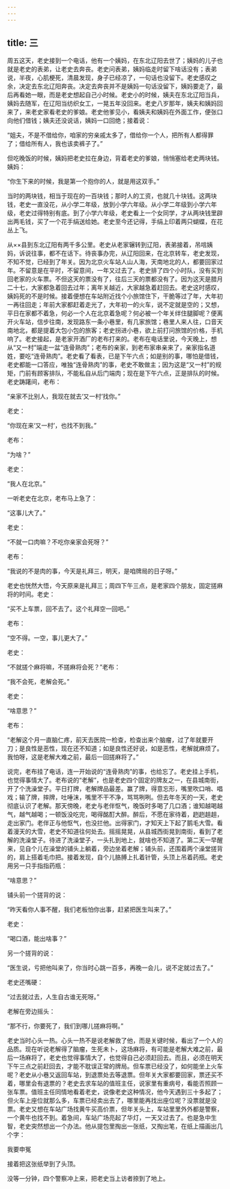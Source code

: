 ```yaml
---
---
---
```

title: 三
---




周五这天，老史接到一个电话，他有一个姨妈，在东北辽阳去世了；姨妈的儿子也就是老史的表弟，让老史去奔丧。老史问表弟，姨妈临走时留下啥话没有；表弟说，半夜，心肌梗死，清晨发现，身子已经凉了，一句话也没留下。老史感叹之余，决定去东北辽阳奔丧。决定去奔丧并不是姨妈一句话没留下，姨妈要走了，最后再看她一眼，而是老史想起自己小时候。老史小的时候，姨夫在东北辽阳当兵，姨妈去随军，在辽阳当纺织女工，一晃五年没回来。老史八岁那年，姨夫和姨妈回来了，来老史家看老史的爹娘。老史他爹见小，看姨夫和姨妈在外面工作，便张口向他们借钱；姨夫还没说话，姨妈一口回绝；接着说：

“姐夫，不是不借给你，咱家的穷亲戚太多了，借给你一个人，把所有人都得罪了；借给所有人，我也该卖裤子了。”

但吃晚饭的时候，姨妈把老史拉在身边，背着老史的爹娘，悄悄塞给老史两块钱。姨妈：

“你生下来的时候，我是第一个抱你的人，就是用这双手。”

当时的两块钱，相当于现在的一百块钱；那时人的工资，也就几十块钱。这两块钱，老史一直没花，从小学二年级，放到小学六年级。从小学二年级到小学六年级，老史过得特别有底。到了小学六年级，老史看上一个女同学，才从两块钱里辟出两毛钱，买了一个花手绢送给她。老史至今还记得，手绢上印着两只蝴蝶，在花丛上飞。

从××县到东北辽阳有两千多公里。老史从老家辗转到辽阳，表弟接着，吊唁姨妈，诉说往事，都不在话下。待丧事办完，从辽阳回来，在北京转车，老史发现，不知不觉，已经到了年关。因为北京火车站人山人海，天南地北的人，都要回家过年。不留意是在平时，不留意间，一年又过去了。老史排了四个小时队，没有买到回老家的火车票。不但这天的票没有了，往后三天的票都没有了。因为这天是腊月二十七，大家都急着回去过年；离年关越近，大家越急着赶回去。老史这时感叹，姨妈死的不是时候。接着便想在车站附近找个小旅馆住下，干脆等过了年，大年初一再往回走；年前大家都赶着走光了，大年初一的火车，说不定就是空的；又想，平日在家都不着急，何必一个人在北京着急呢？何必被一个年关绊住腿脚呢？便离开火车站，信步往南，发现路东一条小巷里，有几家旅馆；巷里人来人往，口音天南地北，都是提着大包小包的旅客；老史拐进小巷，欲上前打问旅馆的价格，手机响了。老史接起，是老家开酒厂的老布打来的。老布在电话里说，今天晚上，想从“又一村”端走一盆“连骨熟肉”；老布的亲家，到老布家串亲来了，亲家指名道姓，要吃“连骨熟肉”。老史看了看表，已是下午六点；如是别的事，哪怕是借钱，老史都能一口答应，唯独“连骨熟肉”的事，老史不敢做主；因为这是“又一村”的规矩，门前有顾客排队，不能私自从后门端肉；现在是下午六点，正是排队的时候。老史踌躇间，老布：

“亲家不比别人，我现在就去‘又一村’找你。”

老史：

“你现在来‘又一村’，也找不到我。”

老布：

“为啥？”

老史：

“我人在北京。”

一听老史在北京，老布马上急了：

“这事儿大了。”

老史：

“不就一口肉嘛？不吃你亲家会死呀？”

老布：

“我说的不是肉的事，今天是礼拜三，明天，是咱牌局的日子呀。”

老史也恍然大悟，今天原来是礼拜三；周四下午三点，是老家四个朋友，固定搓麻将的时间。老史：

“买不上车票，回不去了。这个礼拜空一回吧。”

老布：

“空不得。一空，事儿更大了。”

老史：

“不就搓个麻将嘛，不搓麻将会死？”老布：

“我不会死，老解会死。”

老史：

“啥意思？”

老布：

“老解这个月一直脑仁疼，前天去医院一检查，检查出来个脑瘤，过了年就要开刀；是良性是恶性，现在还不知道；如是良性还好说，如是恶性，老解就麻烦了。我怕呀，这是老解大难之前，最后一回搓麻将了。”

说完，老布挂了电话，连一开始说的“连骨熟肉”的事，也给忘了。老史挂上手机，也觉得事情大了。老布说的“老解”，也是老史四个固定的牌友之一，在县城南街，开了个洗澡堂子。平日打牌，老解牌品最差。赢了牌，得意忘形，嘴里吹口哨、唱戏；输了牌，摔牌，吐唾沫，嘴里不干不净，骂骂咧咧。但去年冬天的一天，老史彻底认识了老解。那天傍晚，老史与老伴怄气，晚饭时多喝了几口酒；谁知越喝越气，越气越喝；一顿饭没吃完，喝得酩酊大醉。醉后，不愿在家待着，趔趔趄趄，走出家门。老伴正与他怄气，也没拦他。出得家门，才知天上下起了鹅毛大雪。看着漫天的大雪，老史不知道往何处去。摇摇晃晃，从县城西街晃到南街，看到了老解的洗澡堂子。待进了洗澡堂子，一头扎到地上，就啥也不知道了。第二天一早醒来，见自个儿在澡堂的铺头上躺着，旁边坐着老解；铺头前，还围着两个澡堂搓背的，肩上搭着毛巾把。接着发现，自个儿胳膊上扎着针管，头顶上吊着药瓶。老史用另一只手指指药瓶：

“啥意思？”

铺头前一个搓背的说：

“昨天看你人事不醒，我们老板怕你出事，赶紧把医生叫来了。”

老史：

“喝口酒，能出啥事？”

另一个搓背的说：

“医生说，亏把他叫来了，你当时心跳一百多，再晚一会儿，说不定就过去了。”

老史还嘴硬：

“过去就过去，人生自古谁无死呀。”

老解在旁边摇头：

“那不行，你要死了，我们到哪儿搓麻将啊。”

老史当时心头一热。心头一热不是说老解救了他，而是关键时候，看出了一个人的品质。现在听说老解得了脑瘤，生死未卜，这场麻将，有可能是老解大难之前，最后一场麻将了，老史也觉得事情大了，也觉得自己必须赶回去。而且，必须在明天下午三点之前赶回去，才能不耽误正常的牌局。但车票已经没了，如何能坐上火车呢？老史从小巷又返回车站，到退票处去等退票。但年关大家都要回家，票还买不着，哪里会有退票的？老史去求车站的值班主任，说家里有重病号，看能否照顾一张车票。值班主任同情地看着老史，说像老史这种情况，他今天遇到三十多起了；但火车上座位就那么多，车票已经卖出去了，哪里能再找出座位呢？没票就是没票。老史又想在车站广场找黄牛买高价票，但年关头上，车站里里外外都是警察，一个黄牛也找不到。着急间，车站广场亮起了华灯，一天又过去了。也是急中生智，老史突然想出一个办法。他从提包里掏出一张纸，又掏出笔，在纸上描画出几个字：

我要申冤

接着把这张纸举到了头顶。

没等一分钟，四个警察冲上来，把老史当上访者捺到了地上。